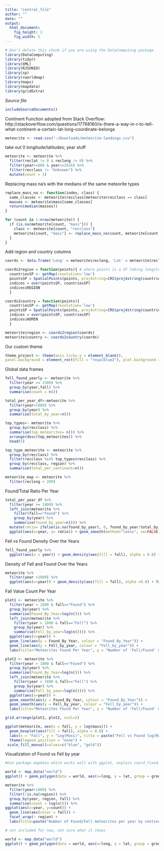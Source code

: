 ```yaml
---
title: "central_file"
author: ""
date: ""
output: 
  html_document:
    fig_height: 3
    fig_width: 5
---
```

<!-- Don't edit in between this line and the one below -->
```r
# Don't delete this chunk if you are using the DataComputing package
library(DataComputing)
library(tidyr)
library(XML)
library(RJSONIO)
library(sp)
library(rworldmap)
library(maps)
library(mapdata)
library(gridExtra)
```

*Source file* 
```r
includeSourceDocuments()
```

Continent Function adopted from Stack Overflow: http://stackoverflow.com/questions/17768160/is-there-a-way-in-r-to-tell-what-continent-a-certain-lat-long-coordinate-belongs


```r
meteorite <- read.csv("~/Downloads/meteorite-landings.csv")
```

take out 0 longitude/latitudes; year stuff
```r
meteorite <- meteorite %>% 
  filter(reclat != 0 & reclong != 0) %>%
  filter(year>=860 & year<=2016) %>%
  filter(recclass != "Unknown") %>%
  mutate(count = 1)
```

Replacing mass na's with the medians of the same meteorite types
```r
replace_mass_na <- function(index, class) {
  same_classes <- meteorite$recclass[meteorite$recclass == class]
  masses <- meteorite$mass[same_classes]
  return(median(masses))
}

for (count in 1:nrow(meteorite)) {
  if (is.na(meteorite[count, "mass"])) {
    class <- meteorite[count, "recclass"]
    meteorite[count, "mass"] <- replace_mass_na(count, meteorite[count, "recclass"])
  } 
}
```

Add region and country columns
```r
coords <- data.frame('Long' = meteorite$reclong, 'Lat' = meteorite$reclat)

coords2region = function(points){ # where points is a df taking longitude as a first column and latitude as a second
  countriesSP <- getMap(resolution='low')
  pointsSP = SpatialPoints(points, proj4string=CRS(proj4string(countriesSP)))
  indices = over(pointsSP, countriesSP)
  indices$REGION
  }

coords2country = function(points){
  countriesSP <- getMap(resolution='low')
  pointsSP = SpatialPoints(points, proj4string=CRS(proj4string(countriesSP)))
  indices = over(pointsSP, countriesSP)
  indices$ADMIN
  }

meteorite$region <- coords2region(coords)
meteorite$country <- coords2country(coords)
```

Our custom theme
```r
theme_project <- theme(axis.ticks.y = element_blank(),
panel.background = element_rect(fill = "royalblue2"), plot.background = element_rect(fill = "lightblue"), panel.grid.major = element_line(color = "lightgoldenrod1", size=.2), panel.grid.minor = element_line(color = "lightgoldenrod1", size=.2), panel.grid.major.x=element_blank())
```

Global data frames
```r
fell_found_yearly <- meteorite %>%
  filter(year >= 1500) %>%
  group_by(year,fall) %>%
  summarise(count = n())

total_per_year_df<-meteorite %>%
  filter(year>1800) %>% 
  group_by(year) %>%
  summarise(total_by_year=n()) 

top_types<- meteorite %>%
  group_by(recclass) %>%
  summarise(top_meteorites= n()) %>%
  arrange(desc(top_meteorites)) %>%
  head(5)

top_type_meteorite <- meteorite %>%
  group_by(recclass) %>%
  filter(recclass %in% top_types$recclass) %>%
  group_by(recclass, region) %>%
  summarise(total_per_continent=n())

meteorite_map <- meteorite %>% 
  filter(reclong < 200)
```

Found/Total Ratio Per Year
```r
total_per_year_df %>%
  filter(year >= 1800) %>% 
  left_join(meteorite %>%
    filter(fall=="Found") %>%
    group_by(year) %>%
    summarise(found_by_year=n())) %>%
  mutate(ratio= ifelse(is.na(found_by_year), 0, found_by_year/total_by_year)) %>%
  ggplot(aes(x=year, y= ratio)) + geom_smooth(method="loess", se=FALSE, colour = "blue") +geom_point() + geom_smooth(method="lm", se=FALSE, colour = "gold") + labs(y = "Ratio of Found/Total per year", x = "Year")

```

Fell vs Found Density Over the Years
```r
fell_found_yearly %>%
  ggplot(aes(x = year)) + geom_density(aes(fill = fall), alpha = 0.8) + labs(x = "Year",y = "Density") +  scale_fill_manual("Fall Type",values=c("blue","gold"))
```

Density of Fell and Found Over the Years
```r
meteorite %>%
  filter(year >1800) %>%
  ggplot(aes(x=year)) + geom_density(aes(fill = fall), alpha =0.8) + facet_grid(~fall) + labs(x = "Year", y = "Density")  + scale_fill_manual("Fall Type",values=c("blue", "gold")) 
```

Fall Value Count Per Year
```r
plot1 <- meteorite %>%
  filter(year > 1800 & fall=="Found") %>%
  group_by(year) %>%
  summarise(Found_By_Year=log(n())) %>%
  left_join(meteorite %>%
    filter(year > 1800 & fall=="Fell") %>%
    group_by(year) %>%
    summarise(Fell_by_year=log(n()))) %>%
  ggplot(aes(x=year)) +
  geom_line(aes(y = Found_By_Year, colour = "Found_By_Year")) + 
  geom_line(aes(y = Fell_by_year, colour = "Fell_by_year")) +
  labs(title="Meteorites Found Per Year", y = "Number of 'Fell/Found' meteorites", x = "Year")

plot2 <- meteorite %>%
  filter(year > 1800 & fall=="Found") %>%
  group_by(year) %>%
  summarise(Found_By_Year=log(n())) %>%
  left_join(meteorite %>%
    filter(year > 1800 & fall=="Fell") %>%
    group_by(year) %>%
    summarise(Fell_by_year=log(n()))) %>%
  ggplot(aes(x=year)) +
  geom_smooth(aes(y = Found_By_Year, colour = "Found_By_Year")) + 
  geom_smooth(aes(y = Fell_by_year, colour = "Fell_by_year")) +
  labs(title="Meteorites Found Per Year", y = "Number of 'Fell/Found' meteorites", x = "Year")

grid.arrange(plot1, plot2, ncol=2)
```


```r

ggplot(meteorite, aes(x = fall, y = log(mass))) + 
  geom_boxplot(aes(fill = fall), alpha = 0.8) +
  labs(x = "Fall", y = "Log(Mass)", title = paste("Fell vs Found log(Mass)")) +
  theme(legend.position = "none") +
 scale_fill_manual(values=c("blue", "gold"))

```

Visualization of Found vs Fell by year 
```r
#Use package mapdata which works well with ggplot, explain coord_fixed, geom_polygon

world <- map_data("world")
ggplot() + geom_polygon(data = world, aes(x=long, y = lat, group = group)) + geom_point(data = meteorite_map, aes(x=reclong, y=reclat,color = fall), size = 0.02, alpha = 0.3) + coord_fixed(1.2) + facet_grid(~ fall) + theme_classic() + theme(axis.title = element_blank(), axis.line = element_blank(), axis.ticks = element_blank(), axis.text  = element_blank(), legend.position = "none") 
```


```r
meteorite %>%
  filter(year>1800) %>%
  filter(!is.na(region)) %>%
  group_by(year, region, fall) %>%
  summarise(count = log(n())) %>%
ggplot(aes(x=year, y=count)) + 
  geom_line(aes(color = fall)) +
  facet_wrap(~ region) + 
  labs(title=paste("Number of Found/Fell meteorites per year by continent"), x = "Year", y = "Count") 

```


```r
# not included for now, not sure what it shows 

world <- map_data("world")
ggplot() + geom_polygon(data = world, aes(x=long, y = lat, group = group)) + geom_point(data = meteorite_map %>% filter(recclass %in% top_types$recclass), aes(x=reclong, y=reclat,color = recclass), size = 0.02, alpha = 0.3) + coord_fixed(1.2) + theme_classic() + theme(axis.title = element_blank(), axis.line = element_blank(), axis.ticks = element_blank(), axis.text  = element_blank(), legend.position = "none")
```











